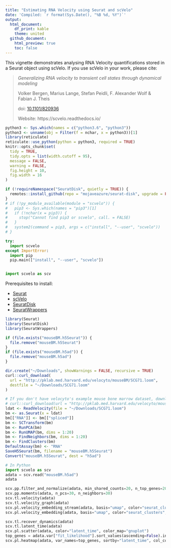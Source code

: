 ```yaml
---
title: "Estimating RNA Velocity using Seurat and scVelo"
date: 'Compiled: `r format(Sys.Date(), "%B %d, %Y")`'
output: 
  html_document:
    df_print: kable
    theme: united
  github_document:
    html_preview: true
    toc: false
---
```


This vignette demonstrates analysing RNA Velocity quantifications stored in a Seurat object using scVelo. If you use scVelo in your work, please cite:

> *Generalizing RNA velocity to transient cell states through dynamical modeling*
>
> Volker Bergen, Marius Lange, Stefan Peidli, F. Alexander Wolf & Fabian J. Theis
>
> doi: [10.1101/820936](https://doi.org/10.1101/820936)
>
> Website: https://scvelo.readthedocs.io/

```r
python3 <- Sys.which(names = c("python3.6", "python3"))
python3 <- unname(obj = Filter(f = nchar, x = python3))[1]
library(reticulate)
reticulate::use_python(python = python3, required = TRUE)
knitr::opts_chunk$set(
  tidy = TRUE,
  tidy.opts = list(width.cutoff = 95),
  message = FALSE,
  warning = FALSE,
  fig.height = 10,
  fig.width = 16
)
```

```r
if (!requireNamespace("SeuratDisk", quietly = TRUE)) {
  remotes::install_github(repo = "mojaveazure/seurat-disk", upgrade = FALSE)
}
# if (!py_module_available(module = "scvelo")) {
#   pip3 <- Sys.which(names = "pip3")[1]
#   if (!nchar(x = pip3)) {
#     stop("Cannot find pip3 or scvelo", call. = FALSE)
#   }
#   system2(command = pip3, args = c("install", "--user", "scvelo"))
# }
```

```python
try:
  import scvelo
except ImportError:
  import pip
  pip.main(["install", "--user", "scvelo"])


import scvelo as scv
```

Prerequisites to install:

 - [Seurat](https://satijalab.org/seurat/install)
 - [scVelo](https://scvelo.readthedocs.io/installation.html)
 - [SeuratDisk](https://mojaveazure.github.io/seurat-disk/#installation)
 - [SeuratWrappers](https://github.com/satijalab/seurat-wrappers)

```r
library(Seurat)
library(SeuratDisk)
library(SeuratWrappers)
```

```r
if (file.exists("mouseBM.h5Seurat")) {
  file.remove("mouseBM.h5Seurat")
}
if (file.exists("mouseBM.h5ad")) {
  file.remove("mouseBM.h5ad")
}
```

```r
dir.create("~/Downloads", showWarnings = FALSE, recursive = TRUE)
curl::curl_download(
  url = "http://pklab.med.harvard.edu/velocyto/mouseBM/SCG71.loom",
  destfile = "~/Downloads/SCG71.loom"
)
```

```r
# If you don't have velocyto's example mouse bone marrow dataset, download with the CURL command
# curl::curl_download(url = "http://pklab.med.harvard.edu/velocyto/mouseBM/SCG71.loom", destfile = "~/Downloads/SCG71.loom")
ldat <- ReadVelocity(file = "~/Downloads/SCG71.loom")
bm <- as.Seurat(x = ldat)
bm[["RNA"]] <- bm[["spliced"]]
bm <- SCTransform(bm)
bm <- RunPCA(bm)
bm <- RunUMAP(bm, dims = 1:20)
bm <- FindNeighbors(bm, dims = 1:20)
bm <- FindClusters(bm)
DefaultAssay(bm) <- "RNA"
SaveH5Seurat(bm, filename = "mouseBM.h5Seurat")
Convert("mouseBM.h5Seurat", dest = "h5ad")
```

```python
# In Python
import scvelo as scv
adata = scv.read("mouseBM.h5ad")
adata
```

```python
scv.pp.filter_and_normalize(adata, min_shared_counts=20, n_top_genes=2000)
scv.pp.moments(adata, n_pcs=30, n_neighbors=30)
scv.tl.velocity(adata)
scv.tl.velocity_graph(adata)
scv.pl.velocity_embedding_stream(adata, basis="umap", color="seurat_clusters")
scv.pl.velocity_embedding(adata, basis="umap", color="seurat_clusters", arrow_length=3, arrow_size=2, dpi=120)
```

```python
scv.tl.recover_dynamics(adata)
scv.tl.latent_time(adata)
scv.pl.scatter(adata, color="latent_time", color_map="gnuplot")
top_genes = adata.var["fit_likelihood"].sort_values(ascending=False).index[:300]
scv.pl.heatmap(adata, var_names=top_genes, sortby="latent_time", col_color="seurat_clusters", n_convolve=100)
```
